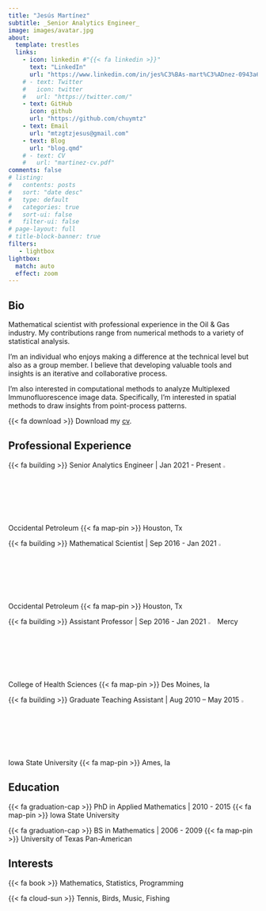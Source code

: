 ```yaml
---
title: "Jesús Martínez"
subtitle: _Senior Analytics Engineer_
image: images/avatar.jpg
about:
  template: trestles
  links:
    - icon: linkedin #"{{< fa linkedin >}}"
      text: "LinkedIn"
      url: "https://www.linkedin.com/in/jes%C3%BAs-mart%C3%ADnez-0943a6a2/"
    # - text: Twitter
    #   icon: twitter
    #   url: "https://twitter.com/"
    - text: GitHub
      icon: github
      url: "https://github.com/chuymtz"
    - text: Email
      url: "mtzgtzjesus@gmail.com"
    - text: Blog
      url: "blog.qmd"
    # - text: CV
    #   url: "martinez-cv.pdf"
comments: false
# listing:
#   contents: posts
#   sort: "date desc"
#   type: default
#   categories: true
#   sort-ui: false
#   filter-ui: false
# page-layout: full
# title-block-banner: true
filters:
   - lightbox
lightbox: 
  match: auto
  effect: zoom
---
```


::: {.column-page}
## Bio 

Mathematical scientist with professional experience in the Oil & Gas industry. My contributions range from numerical methods to a variety of statistical analysis.

<!-- ![A Lovely Image](images/avatar.jpg){.lightbox} -->
I'm an individual who enjoys making a difference at the technical level but also as a group member. I believe that developing valuable tools and insights is an iterative and collaborative process.

I’m also interested in computational methods to analyze Multiplexed Immunofluorescence image data. Specifically, I’m interested in spatial methods to draw insights from point-process patterns.

<!-- fontawesome https://fontawesome.com/search?o=r&m=free -->
{{< fa download >}} Download my [cv](martinez-cv.pdf).



<p></p>

## Professional Experience

{{< fa building >}} Senior Analytics Engineer 
| Jan 2021 - Present 
![](images/oxy.svg){width=3%} Occidental Petroleum 
{{< fa map-pin >}} Houston, Tx

{{< fa building >}} Mathematical Scientist 
| Sep 2016 - Jan 2021 
![](images/oxy.svg){width=3%} Occidental Petroleum 
{{< fa map-pin >}} Houston, Tx

{{< fa building >}} Assistant Professor
| Sep 2016 - Jan 2021 
![](images/mercy.svg){width=3%} Mercy College of Health Sciences
{{< fa map-pin >}} Des Moines, Ia

{{< fa building >}} Graduate Teaching Assistant
| Aug 2010 – May 2015
![](images/iastate.svg){width=3%} Iowa State University
{{< fa map-pin >}} Ames, Ia

## Education

{{< fa graduation-cap >}} PhD in Applied Mathematics | 2010 - 2015 {{< fa map-pin >}} Iowa State University

{{< fa graduation-cap >}} BS in Mathematics | 2006 - 2009 {{< fa map-pin >}} University of Texas Pan-American

## Interests

{{< fa book >}} Mathematics, Statistics, Programming

{{< fa cloud-sun >}} Tennis, Birds, Music, Fishing

<p></p>

:::

